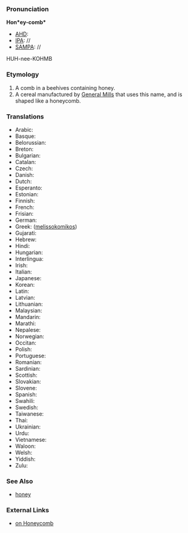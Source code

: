 ===Pronunciation===

'''Hon*ey-comb*'''
*[[AHD]]:
*[[IPA]]: //
*[[SAMPA]]: //
HUH-nee-KOHMB
===Etymology===

#A comb in a beehives containing honey.
#A cereal manufactured by [[General Mills]] that uses this name, and is shaped like a honeycomb.

===Translations===

*Arabic:
*Basque:
*Belorussian:
*Breton:
*Bulgarian:
*Catalan:
*Czech:
*Danish:
*Dutch:
*Esperanto:
*Estonian:
*Finnish:
*French:
*Frisian:
*German:
*Greek: ([[melissokomikos]])
*Gujarati:
*Hebrew:
*Hindi:
*Hungarian:
*Interlingua:
*Irish:
*Italian:
*Japanese:
*Korean:
*Latin:
*Latvian:
*Lithuanian:
*Malaysian:
*Mandarin:
*Marathi:
*Nepalese:
*Norwegian:
*Occitan:
*Polish:
*Portuguese:
*Romanian:
*Sardinian:
*Scottish:
*Slovakian:
*Slovene:
*Spanish:
*Swahili:
*Swedish:
*Taiwanese:
*Thai:
*Ukrainian:
*Urdu:
*Vietnamese:
*Waloon:
*Welsh:
*Yiddish:
*Zulu:

===See Also===

*[[honey]]

===External Links===

*[http://www.en.wikipedia.org/wiki/Honeycomb|Wikipedia on Honeycomb]
